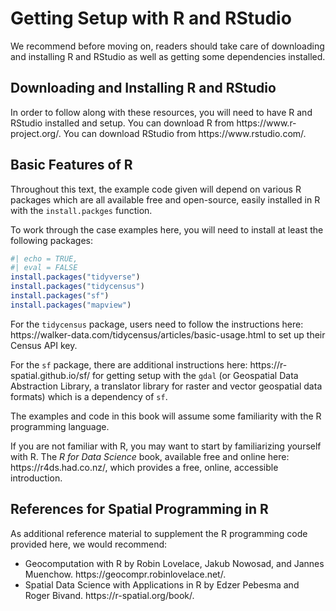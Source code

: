 # Getting Setup with R and RStudio {#getting-setup}

We recommend before moving on, readers should take care of
downloading and installing R and RStudio as well as getting 
some dependencies installed.
    
## Downloading and Installing R and RStudio

In order to follow along with these resources, you will need to have R and
RStudio installed and setup.  You can download R from
https://www.r-project.org/. You can download RStudio from
https://www.rstudio.com/.

## Basic Features of R

Throughout this text, the example code given will depend on various R packages
which are all available free and open-source, easily installed in R with the 
`install.packges` function. 

To work through the case examples here, you will need to install at least the 
following packages: 

```r
#| echo = TRUE,
#| eval = FALSE
install.packages("tidyverse")
install.packages("tidycensus")
install.packages("sf")
install.packages("mapview")
```

For the `tidycensus` package, users need to follow the instructions here: https://walker-data.com/tidycensus/articles/basic-usage.html 
to set up their Census API key. 

For the `sf` package, there are additional instructions here:
https://r-spatial.github.io/sf/ for getting setup with the `gdal` (or
Geospatial Data Abstraction Library, a translator library for raster and vector
geospatial data formats) which is a dependency of `sf`.


:::: {.infobox .caution}
The examples and code in this book will assume some familiarity with the R
programming language.

If you are not familiar with R, you may want to start by familiarizing yourself
with R. The *R for Data Science* book, available free and online here:
https://r4ds.had.co.nz/, which provides a free, online, accessible introduction.
::::

## References for Spatial Programming in R

As additional reference material to supplement the R programming code provided
here, we would recommend: 

  - Geocomputation with R by Robin Lovelace, Jakub Nowosad, and Jannes Muenchow. 
  https://geocompr.robinlovelace.net/.
  - Spatial Data Science with Applications in R by Edzer Pebesma and Roger Bivand. 
  https://r-spatial.org/book/.